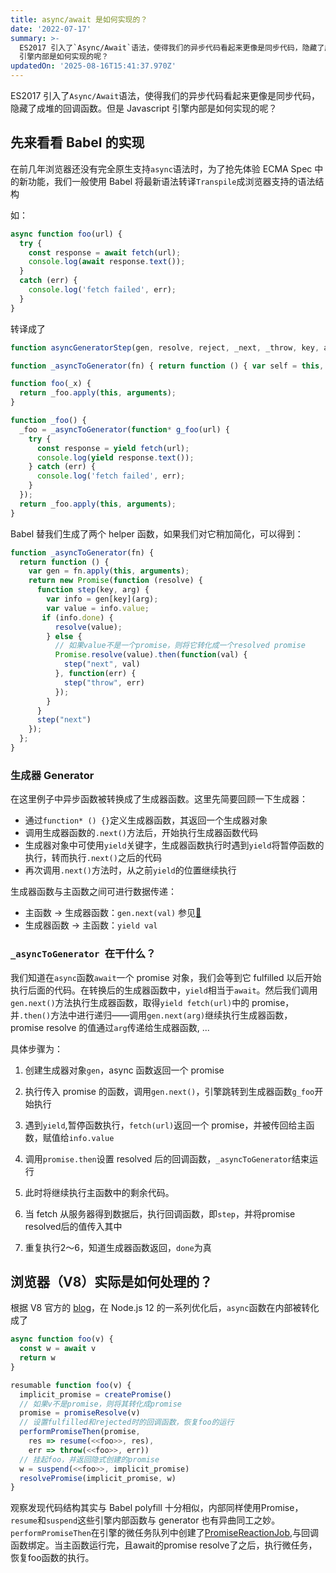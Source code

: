 ```yaml
---
title: async/await 是如何实现的？
date: '2022-07-17'
summary: >-
  ES2017 引入了`Async/Await`语法，使得我们的异步代码看起来更像是同步代码，隐藏了成堆的回调函数。但是 Javascript
  引擎内部是如何实现的呢？
updatedOn: '2025-08-16T15:41:37.970Z'
---
```




ES2017 引入了`Async/Await`语法，使得我们的异步代码看起来更像是同步代码，隐藏了成堆的回调函数。但是 Javascript 引擎内部是如何实现的呢？

## 先来看看 Babel 的实现

在前几年浏览器还没有完全原生支持`async`语法时，为了抢先体验 ECMA Spec 中的新功能，我们一般使用 Babel 将最新语法转译`Transpile`成浏览器支持的语法结构

如：

```js	
async function foo(url) {
  try {
    const response = await fetch(url);
    console.log(await response.text());
  }
  catch (err) {
    console.log('fetch failed', err);
  }
}
```

转译成了

```js
function asyncGeneratorStep(gen, resolve, reject, _next, _throw, key, arg) { try { var info = gen[key](arg); var value = info.value; } catch (error) { reject(error); return; } if (info.done) { resolve(value); } else { Promise.resolve(value).then(_next, _throw); } }

function _asyncToGenerator(fn) { return function () { var self = this, args = arguments; return new Promise(function (resolve, reject) { var gen = fn.apply(self, args); function _next(value) { asyncGeneratorStep(gen, resolve, reject, _next, _throw, "next", value); } function _throw(err) { asyncGeneratorStep(gen, resolve, reject, _next, _throw, "throw", err); } _next(undefined); }); }; }

function foo(_x) {
  return _foo.apply(this, arguments);
}

function _foo() {
  _foo = _asyncToGenerator(function* g_foo(url) {
    try {
      const response = yield fetch(url);
      console.log(yield response.text());
    } catch (err) {
      console.log('fetch failed', err);
    }
  });
  return _foo.apply(this, arguments);
}
```

Babel 替我们生成了两个 helper 函数，如果我们对它稍加简化，可以得到：

```js
function _asyncToGenerator(fn) {
  return function () {
    var gen = fn.apply(this, arguments);
    return new Promise(function (resolve) {
      function step(key, arg) {
        var info = gen[key](arg);
        var value = info.value;
       if (info.done) {
          resolve(value);
        } else {
          // 如果value不是一个promise，则将它转化成一个resolved promise
          Promise.resolve(value).then(function(val) {
            step("next", val)
          }, function(err) {
            step("throw", err)
          });
        }
      }
      step("next")
    });
  };
}
```



### 生成器 Generator

在这里例子中异步函数被转换成了生成器函数。这里先简要回顾一下生成器：

- 通过`function* () {}`定义生成器函数，其返回一个生成器对象
- 调用生成器函数的`.next()`方法后，开始执行生成器函数代码
- 生成器对象中可使用`yield`关键字，生成器函数执行时遇到`yield`将暂停函数的执行，转而执行`.next()`之后的代码
- 再次调用`.next()`方法时，从之前`yield`的位置继续执行

生成器函数与主函数之间可进行数据传递：

- 主函数 -> 生成器函数：`gen.next(val)` 参见[🔗](https://developer.mozilla.org/zh-CN/docs/Web/JavaScript/Reference/Global_Objects/Generator/next#%E5%90%91%E7%94%9F%E6%88%90%E5%99%A8%E4%BC%A0%E5%80%BC)
- 生成器函数 -> 主函数：`yield val`

### `_asyncToGenerator `在干什么？

我们知道在`async`函数`await`一个 promise 对象，我们会等到它 fulfilled 以后开始执行后面的代码。在转换后的生成器函数中，`yield`相当于`await`。然后我们调用`gen.next()`方法执行生成器函数，取得`yield fetch(url)`中的 promise，并`.then()`方法中进行递归——调用`gen.next(arg)`继续执行生成器函数，promise resolve 的值通过`arg`传递给生成器函数, ...

具体步骤为：

1. 创建生成器对象`gen`，async 函数返回一个 promise

2. 执行传入 promise 的函数，调用`gen.next()`，引擎跳转到生成器函数`g_foo`开始执行

3. 遇到`yield`,暂停函数执行，`fetch(url)`返回一个 promise，并被传回给主函数，赋值给`info.value`

4. 调用`promise.then`设置 resolved 后的回调函数，`_asyncToGenerator`结束运行

5. 此时将继续执行主函数中的剩余代码。

6. 当 fetch 从服务器得到数据后，执行回调函数，即`step`，并将promise resolved后的值传入其中
7. 重复执行2～6，知道生成器函数返回，`done`为真

## 浏览器（V8）实际是如何处理的？

根据 V8 官方的 [blog](https://v8.dev/blog/fast-async#async-functions)，在 Node.js 12 的一系列优化后，`async`函数在内部被转化成了

```js
async function foo(v) {
  const w = await v
  return w
}

resumable function foo(v) {
  implicit_promise = createPromise()
  // 如果v不是promise，则将其转化成promise
  promise = promiseResolve(v)
  // 设置fulfilled和rejected时的回调函数，恢复foo的运行
  performPromiseThen(promise,
    res => resume(<<foo>>, res),
    err => throw(<<foo>>, err))
  // 挂起foo，并返回隐式创建的promise
  w = suspend(<<foo>>, implicit_promise)
  resolvePromise(implicit_promise, w)
}
```

观察发现代码结构其实与 Babel polyfill 十分相似，内部同样使用Promise，`resume`和`suspend`这些引擎内部函数与 generator 也有异曲同工之妙。`performPromiseThen`在引擎的微任务队列中创建了[PromiseReactionJob](https://tc39.es/ecma262/#sec-promisereactionjob),与回调函数绑定。当主函数运行完，且await的promise resolve了之后，执行微任务，恢复foo函数的执行。

